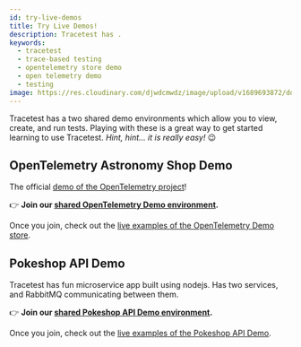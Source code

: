 ```yaml
---
id: try-live-demos
title: Try Live Demos!
description: Tracetest has .
keywords:
  - tracetest
  - trace-based testing
  - opentelemetry store demo
  - open telemetry demo
  - testing
image: https://res.cloudinary.com/djwdcmwdz/image/upload/v1689693872/docs/Blog_Thumbnail_28_ugy2yy.png
---
```


Tracetest has a two shared demo environments which allow you to view, create, and run tests. Playing with these is a great way to get started learning to use Tracetest. *Hint, hint... it is really easy!* 😉

## OpenTelemetry Astronomy Shop Demo

The official [demo of the OpenTelemetry project](https://github.com/open-telemetry/opentelemetry-demo)!

👉 **Join our [shared OpenTelemetry Demo environment](https://app.tracetest.io/organizations/ttorg_2179a9cd8ba8dfa5/invites/invite_646747b36e9ee487/accept).**

Once you join, check out the [live examples of the OpenTelemetry Demo store](/live-examples/opentelemetry-store/overview/).


## Pokeshop API Demo

Tracetest has fun microservice app built using nodejs. Has two services, and RabbitMQ communicating between them.

👉 **Join our [shared Pokeshop API Demo environment](https://app.tracetest.io/organizations/ttorg_2179a9cd8ba8dfa5/invites/invite_760904a64b4b9dc9/accept).**

Once you join, check out the [live examples of the Pokeshop API Demo](/live-examples/pokeshop/overview).

